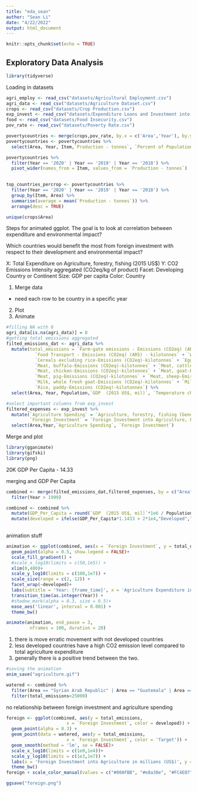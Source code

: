 ```yaml
---
title: "eda_sean"
author: "Sean Li"
date: "4/22/2022"
output: html_document
---
```


```r
knitr::opts_chunk$set(echo = TRUE)
```

## Exploratory Data Analysis

```r
library(tidyverse)
```
Loading in datasets
```r
agri_employ <- read_csv("datasets/Agricultural Employment.csv")
agri_data <- read_csv("datasets/Agriculture Dataset.csv")
crops <- read_csv("datasets/Crop Production.csv")
exp_invest <- read_csv("datasets/Expenditure Loans and Investment into Agriculture.csv")
food <- read_csv("datasets/Food Insecurity.csv")
pov_rate <- read_csv("datasets/Poverty Rate.csv")
```



```r
povertycountries <- merge(crops,pov_rate, by.x = c('Area','Year'), by.y = c('Country','Year'))
povertycountries <- povertycountries %>% 
  select(Area, Year, Item,`Production - tonnes`, `Percent of Population Below Poverty Line`)
```

```r
povertycountries %>% 
  filter(Year == '2020' | Year == '2019' | Year == '2018') %>% 
  pivot_wider(names_from = Item, values_from = `Production - tonnes`) 
  
```


```r
top_countries_percrop <- povertycountries %>% 
  filter(Year == '2020' | Year == '2019' | Year == '2018') %>% 
  group_by(Item, Area) %>% 
  summarise(average = mean(`Production - tonnes`)) %>% 
  arrange(desc = TRUE)

```



```r
unique(crops$Area)
```

Steps for animated ggplot. The goal is to look at correlation between expenditure and environmental impact? 

Which countries would benefit the most from foreign investment with respect to their development and environmental impact?

X: Total Expenditure on Agriculture, forestry, fishing (2015 US$)
Y: CO2 Emissions Intensity aggregated (CO2eq/kg of product)
Facet: Developing Country or Continent
Size: GDP per capita
Color: Country


1. Merge data 
  - need each row to be country in a specific year
2. Plot
3. Animate


```r
#filling NA with 0
agri_data[is.na(agri_data)] = 0 
#getting total emissions aggregated
filted_emissions_dat <- agri_data %>% 
  mutate(total_emissions = `Farm-gate emissions - Emissions (CO2eq) (AR5) - kilotonnes` + 
           `Food Transport - Emissions (CO2eq) (AR5) - kilotonnes` + `Waste - Emissions (CO2eq) (AR5) - kilotonnes` +
           `Cereals excluding rice-Emissions (CO2eq)-kilotonnes` + `Eggs, hen, in shell-Emissions (CO2eq)-kilotonnes` +
           `Meat, buffalo-Emissions (CO2eq)-kilotonnes` + `Meat, cattle-Emissions (CO2eq)-kilotonnes` +
           `Meat, chicken-Emissions (CO2eq)-kilotonnes` + `Meat, goat-Emissions (CO2eq)-kilotonnes` +
           `Meat, pig-Emissions (CO2eq)-kilotonnes` + `Meat, sheep-Emissions (CO2eq)-kilotonnes` + `Milk, whole fresh buffalo-Emissions (CO2eq)-kilotonnes` + `Milk, whole fresh camel-Emissions (CO2eq)-kilotonnes` + `Milk, whole fresh cow-Emissions (CO2eq)-kilotonnes` +
           `Milk, whole fresh goat-Emissions (CO2eq)-kilotonnes` + `Milk, whole fresh sheep-Emissions (CO2eq)-kilotonnes`+
           `Rice, paddy-Emissions (CO2eq)-kilotonnes`) %>% 
  select(Area, Year, Population,`GDP  (2015 US$, mil)`, `Temperature change °C`, total_emissions)

#select important columns from exp_invest
filtered_expenses <- exp_invest %>% 
  mutate(`Agriculture Spending` = `Agriculture, forestry, fishing (General Government) - Value US$, 2015 prices - millions`,
         `Foreign Investment` = `Foreign Investment into Agriculture, Forestry and Fishing - Value US$, 2015 prices - millions`) %>% 
  select(Area,Year,`Agriculture Spending`, `Foreign Investment`)
```

Merge and plot

```r
library(gganimate)
library(gifski)
library(png)
```


20K GDP Per Capita
- 14.33 

merging and GDP Per Capita 
```r



combined <- merge(filted_emissions_dat,filtered_expenses, by = c("Area","Year")) %>% 
  filter(Year > 1999)

combined <- combined %>% 
  mutate(GDP_Per_Capita = round(`GDP  (2015 US$, mil)`*1e6 / Population, 2)) %>% 
  mutate(developed = ifelse(GDP_Per_Capita*1.1433 > 2*1e4,"Developed","Developing"))
  
```


animation stuff
```r

animation <- ggplot(combined, aes(x = `Foreign Investment`, y = total_emissions, size = `GDP  (2015 US$, mil)`, colour = developed)) + 
  geom_point(alpha = 0.5, show.legend = FALSE)+
  scale_fill_gradient() +
  #scale_x_log10(limits = c(50,1e5)) +
  xlim(0,400)+
  scale_y_log10(limits = c(100,1e7)) +
  scale_size(range = c(2, 12)) + 
  facet_wrap(~developed)+
  labs(subtitle = 'Year: {frame_time}', x = 'Agriculture Expenditure in millions (US$)', y = 'CO2 Emissions (Kilotonnes)', title = 'Relationship Between Agriculture Spending and CO2 Emissions') +
  transition_time(as.integer(Year)) +
  #shadow_mark(alpha = 0.3, size = 0.5)+
  ease_aes('linear', interval = 0.001) +
  theme_bw()

animate(animation, end_pause = 3,
         nframes = 100, duration = 20)

```
1. there is move erratic movement with not developed countries
2. less developed countries have a high CO2 emission level compared to total agriculture expenditure
3. generally there is a positive trend between the two.

```r
#saving the animation
anim_save("agriculture.gif")
```

```r
watered <- combined %>% 
  filter(Area == "Syrian Arab Republic" | Area == "Guatemala" | Area == "South Africa" | Area == "Madagascar" | Area == "Mexico") %>% 
  filter(total_emissions<25000)
```



no relationship between foreign investment and agriculture spending
```r
foreign <- ggplot(combined, aes(y = total_emissions,
                       x = `Foreign Investment`, color = developed)) +
  geom_point(alpha = 0.3) +
  geom_point(data = watered, aes(y = total_emissions,
                       x = `Foreign Investment`, color = 'Target')) +
  geom_smooth(method = 'lm', se = FALSE)+
  scale_x_log10(limits = c(1e0,1e4))+
  scale_y_log10(limits = c(1e3,1e7)) +
  labs(x = 'Foreign Investment into Agriculture in millions (US$)', y = 'CO2 Emissions (Kilotonnes)', title = 'Relationship Between Foreign Investment and CO2 Emissions', color = guide_legend(title = "Country Type")) +
  theme_bw()
foreign + scale_color_manual(values = c("#00AFBB", "#e8a30e", "#FC4E07")) 
```

```r
ggsave("foreign.png")
```


